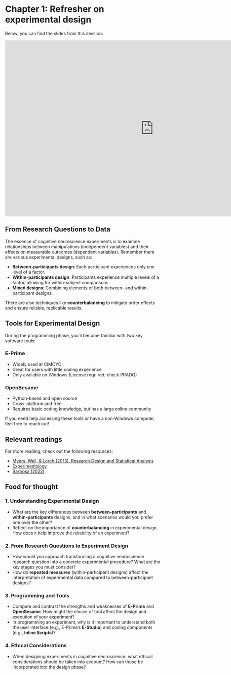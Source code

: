 # Chapter 1: Refresher on experimental design {.unnumbered}

Below, you can find the slides from this session:

<iframe src="https://docs.google.com/presentation/d/e/2PACX-1vTr-IHjTamw8scY-iQPVLLeeAA4HpAbBHzS6o8a4zT44mqs8UBJ7X7hhPM37YjxR7gc-bTsx5H5_M7A/pubembed?start=false&loop=false&delayms=60000" frameborder="0" width="960" height="569" allowfullscreen="true" mozallowfullscreen="true" webkitallowfullscreen="true"></iframe>
## From Research Questions to Data

The essence of cognitive neuroscience experiments is to examine relationships between manipulations (independent variables) and their effects on measurable outcomes (dependent variables). Remember there are various experimental designs, such as:

- **Between-participants design**: Each participant experiences only one level of a factor.
- **Within-participants design**: Participants experience multiple levels of a factor, allowing for within-subject comparisons.
- **Mixed designs**: Combining elements of both between- and within-participant designs.

There are also techniques like **counterbalancing** to mitigate order effects and ensure reliable, replicable results.

## Tools for Experimental Design

During the programming phase, you'll become familiar with two key software tools:

### E-Prime
- Widely used at CIMCYC
- Great for users with little coding experience
- Only available on Windows (License required; check PRADO)

### OpenSesame
- Python-based and open source
- Cross-platform and free
- Requires basic coding knowledge, but has a large online community

If you need help accessing these tools or have a non-Windows computer, feel free to reach out!

:::{.callout-tip}
## Relevant readings

For more reading, check out the following resources:

- [Myers, Well, & Lorch (2013). Research Design and Statistical Analysis](https://granatensis.ugr.es/discovery/fulldisplay?docid=alma991014333689904990&context=L&vid=34CBUA_UGR:VU1)
- [Experimentology](https://experimentology.io/)
- [Barbosa (2022)](https://jmourabarbosa.github.io/files/Barbosa_2022_BRM.pdf)

:::

:::{.callout-tip collapse="true"}
## Food for thought

### 1. Understanding Experimental Design
- What are the key differences between **between-participants** and **within-participants** designs, and in what scenarios would you prefer one over the other?
- Reflect on the importance of **counterbalancing** in experimental design. How does it help improve the reliability of an experiment?


### 2. From Research Questions to Experiment Design
- How would you approach transforming a cognitive neuroscience research question into a concrete experimental procedure? What are the key stages you must consider?
- How do **repeated measures** (within-participant designs) affect the interpretation of experimental data compared to between-participant designs?

### 3. Programming and Tools
- Compare and contrast the strengths and weaknesses of **E-Prime** and **OpenSesame**. How might the choice of tool affect the design and execution of your experiment?
- In programming an experiment, why is it important to understand both the user interface (e.g., E-Prime’s **E-Studio**) and coding components (e.g., **Inline Scripts**)?

### 4. Ethical Considerations
- When designing experiments in cognitive neuroscience, what ethical considerations should be taken into account? How can these be incorporated into the design phase?



:::

